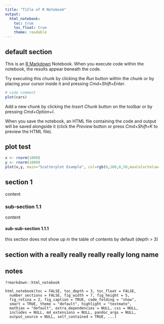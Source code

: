 ```yaml
---
title: "Title of R Notebook"
output:
  html_notebook:
    toc: true
    toc_float: true
    theme: readable
---
```


## default section

This is an [R Markdown](http://rmarkdown.rstudio.com) Notebook. When you execute code within the notebook, the results appear beneath the code. 

Try executing this chunk by clicking the *Run* button within the chunk or by placing your cursor inside it and pressing *Cmd+Shift+Enter*. 

```r
# code comment
plot(cars)
```

Add a new chunk by clicking the *Insert Chunk* button on the toolbar or by pressing *Cmd+Option+I*.

When you save the notebook, an HTML file containing the code and output will be saved alongside it (click the *Preview* button or press *Cmd+Shift+K* to preview the HTML file).

## plot test

```r
x <- rnorm(1000)
y <- rnorm(1000) 
plot(x,y, main="Scatterplot Example", col=rgb(0,100,0,50,maxColorValue=255), pch=16)
```


## section 1

content

### sub-section 1.1

content

#### sub-sub-section 1.1.1

this section does not show up in the table of contents by default (depth > 3)

## section with a really really really really long name

## notes

```r
?rmarkdown::html_notebook
```

```
html_notebook(toc = FALSE, toc_depth = 3, toc_float = FALSE,
  number_sections = FALSE, fig_width = 7, fig_height = 5,
  fig_retina = 2, fig_caption = TRUE, code_folding = "show",
  smart = TRUE, theme = "default", highlight = "textmate",
  mathjax = "default", extra_dependencies = NULL, css = NULL,
  includes = NULL, md_extensions = NULL, pandoc_args = NULL,
  output_source = NULL, self_contained = TRUE, ...)
```